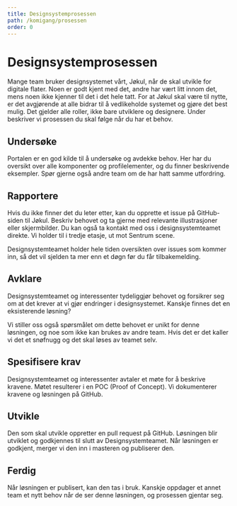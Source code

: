 ```yaml
---
title: Designsystemprosessen
path: /komigang/prosessen
order: 0
---
```


# Designsystemprosessen

Mange team bruker designsystemet vårt, Jøkul, når de skal utvikle for digitale flater. Noen er godt kjent med det, andre har vært litt innom det, mens noen ikke kjenner til det i det hele tatt. For at Jøkul skal være til nytte, er det avgjørende at alle bidrar til å vedlikeholde systemet og gjøre det best mulig. Det gjelder alle roller, ikke bare utviklere og designere. Under beskriver vi prosessen du skal følge når du har et behov.

## Undersøke

Portalen er en god kilde til å undersøke og avdekke behov. Her har du oversikt over alle komponenter og profilelementer, og du finner beskrivende eksempler. Spør gjerne også andre team om de har hatt samme utfordring.

## Rapportere

Hvis du ikke finner det du leter etter, kan du opprette et issue på GitHub-siden til Jøkul. Beskriv behovet og ta gjerne med relevante illustrasjoner eller skjermbilder. Du kan også ta kontakt med oss i designsystemteamet direkte. Vi holder til i tredje etasje, ut mot Sentrum scene.

Designsystemteamet holder hele tiden oversikten over issues som kommer inn, så det vil sjelden ta mer enn et døgn før du får tilbakemelding.

## Avklare

Designsystemteamet og interessenter tydeliggjør behovet og forsikrer seg om at det krever at vi gjør endringer i designsystemet. Kanskje finnes det en eksisterende løsning?

Vi stiller oss også spørsmålet om dette behovet er unikt for denne løsningen, og noe som ikke kan brukes av andre team. Hvis det er det kaller vi det et snøfnugg og det skal løses av teamet selv.

## Spesifisere krav

Designsystemteamet og interessenter avtaler et møte for å beskrive kravene. Møtet resulterer i en POC (Proof of Concept).
Vi dokumenterer kravene og løsningen på GitHub.

## Utvikle

Den som skal utvikle oppretter en pull request på GitHub. Løsningen blir utviklet og godkjennes til slutt av Designsystemteamet. Når løsningen er godkjent, merger vi den inn i masteren og publiserer den.

## Ferdig

Når løsningen er publisert, kan den tas i bruk. Kanskje oppdager et annet team et nytt behov når de ser denne løsningen, og prosessen gjentar seg.
